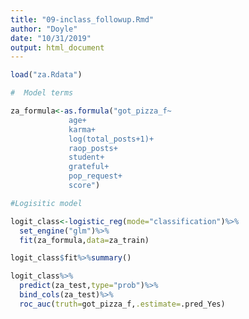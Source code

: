 ```yaml
---
title: "09-inclass_followup.Rmd"
author: "Doyle"
date: "10/31/2019"
output: html_document
---
```


```r
load("za.Rdata")
```

```r
#  Model terms

za_formula<-as.formula("got_pizza_f~
             age+
             karma+
             log(total_posts+1)+
             raop_posts+
             student+
             grateful+
             pop_request+
             score")
```



```r
#Logisitic model

logit_class<-logistic_reg(mode="classification")%>%
  set_engine("glm")%>%
  fit(za_formula,data=za_train)

logit_class$fit%>%summary()

```

```r
logit_class%>%
  predict(za_test,type="prob")%>%
  bind_cols(za_test)%>%
  roc_auc(truth=got_pizza_f,.estimate=.pred_Yes)
```


